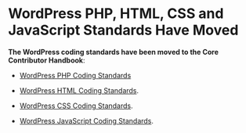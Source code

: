 {{Languages|
{{en|WordPress Coding Standards}}
{{fr|Normes de Codage WordPress}}
{{it|Standard di codifica di WordPress}}
{{ja|WordPress コーディング基準}}
{{pt-br|Padroes_de_Codificacao_do_WordPress}}
{{zh-hans|WordPress 代码规范}}
}}

= WordPress PHP, HTML, CSS and JavaScript Standards Have Moved =

'''The WordPress coding standards have been moved to the Core Contributor Handbook''':

* [https://make.wordpress.org/core/handbook/best-practices/coding-standards/php/ WordPress PHP Coding Standards]

* [https://make.wordpress.org/core/handbook/best-practices/coding-standards/html/ WordPress HTML Coding Standards].

* [https://make.wordpress.org/core/handbook/best-practices/coding-standards/css/ WordPress CSS Coding Standards].

* [https://make.wordpress.org/core/handbook/best-practices/coding-standards/javascript/ WordPress JavaScript Coding Standards].